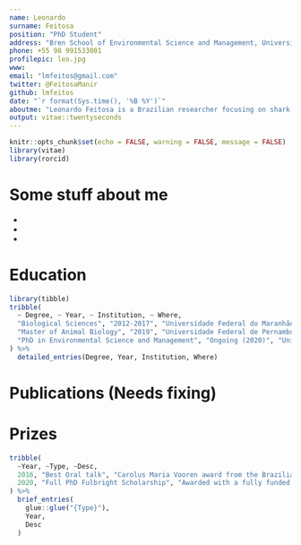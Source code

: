 ```yaml
---
name: Leonardo
surname: Feitosa
position: "PhD Student"
address: "Bren School of Environmental Science and Management, University of California, Santa Barbara"
phone: +55 98 991533001
profilepic: leo.jpg
www: 
email: "lmfeitos@gmail.com"
twitter: @FeitosaManir
github: lmfeitos
date: "`r format(Sys.time(), '%B %Y')`"
aboutme: "Leonardo Feitosa is a Brazilian researcher focusing on shark and ray conservation"
output: vitae::twentyseconds
---
```


```r
knitr::opts_chunk$set(echo = FALSE, warning = FALSE, message = FALSE)
library(vitae)
library(rorcid)
```

# Some stuff about me

* 
*
*

# Education

```r
library(tibble)
tribble(
  ~ Degree, ~ Year, ~ Institution, ~ Where,
  "Biological Sciences", "2012-2017", "Universidade Federal do Maranhão", "São Luís, Brazil",
  "Master of Animal Biology", "2019", "Universidade Federal de Pernambuco", "Recife, Brazil",
  "PhD in Environmental Science and Management", "Ongoing (2020)", "University of California", "Santa Barbara, USA"
) %>% 
  detailed_entries(Degree, Year, Institution, Where)
```

# Publications (Needs fixing)

# Prizes

```r
tribble(
  ~Year, ~Type, ~Desc,
  2016, "Best Oral talk", "Carolus Maria Vooren award from the Brazilian Society for the study of Elasmobranchs",
  2020, "Full PhD Fulbright Scholarship", "Awarded with a fully funded PhD from Fulbright Brazil and CAPES"
) %>% 
  brief_entries(
    glue::glue("{Type}"),
    Year, 
    Desc
  )
```

